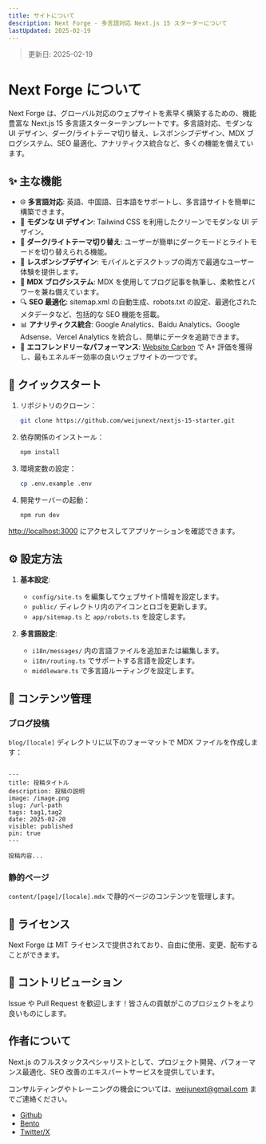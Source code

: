 ```yaml
---
title: サイトについて
description: Next Forge - 多言語対応 Next.js 15 スターターについて
lastUpdated: 2025-02-19
---
```


> 更新日: 2025-02-19

# Next Forge について

Next Forge は、グローバル対応のウェブサイトを素早く構築するための、機能豊富な Next.js 15 多言語スターターテンプレートです。多言語対応、モダンな UI デザイン、ダーク/ライトテーマ切り替え、レスポンシブデザイン、MDX ブログシステム、SEO 最適化、アナリティクス統合など、多くの機能を備えています。

## ✨ 主な機能

- 🌐 **多言語対応**: 英語、中国語、日本語をサポートし、多言語サイトを簡単に構築できます。
- 🎨 **モダンな UI デザイン**: Tailwind CSS を利用したクリーンでモダンな UI デザイン。
- 🌙 **ダーク/ライトテーマ切り替え**: ユーザーが簡単にダークモードとライトモードを切り替えられる機能。
- 📱 **レスポンシブデザイン**: モバイルとデスクトップの両方で最適なユーザー体験を提供します。
- 📝 **MDX ブログシステム**: MDX を使用してブログ記事を執筆し、柔軟性とパワーを兼ね備えています。
- 🔍 **SEO 最適化**: sitemap.xml の自動生成、robots.txt の設定、最適化されたメタデータなど、包括的な SEO 機能を搭載。
- 📊 **アナリティクス統合**: Google Analytics、Baidu Analytics、Google Adsense、Vercel Analytics を統合し、簡単にデータを追跡できます。
- 🌿 **エコフレンドリーなパフォーマンス**: [Website Carbon](https://www.websitecarbon.com/website/nextforge-dev/) で A+ 評価を獲得し、最もエネルギー効率の良いウェブサイトの一つです。

## 🚀 クイックスタート

1. リポジトリのクローン：
    ```bash
    git clone https://github.com/weijunext/nextjs-15-starter.git
    ```

2. 依存関係のインストール：
    ```bash
    npm install
    ```

3. 環境変数の設定：
    ```bash
    cp .env.example .env
    ```

4. 開発サーバーの起動：
    ```bash
    npm run dev
    ```

[http://localhost:3000](http://localhost:3000) にアクセスしてアプリケーションを確認できます。

## ⚙️ 設定方法

1. **基本設定**:
    - `config/site.ts` を編集してウェブサイト情報を設定します。
    - `public/` ディレクトリ内のアイコンとロゴを更新します。
    - `app/sitemap.ts` と `app/robots.ts` を設定します。

2. **多言語設定**:
    - `i18n/messages/` 内の言語ファイルを追加または編集します。
    - `i18n/routing.ts` でサポートする言語を設定します。
    - `middleware.ts` で多言語ルーティングを設定します。

## 📝 コンテンツ管理

### ブログ投稿
`blog/[locale]` ディレクトリに以下のフォーマットで MDX ファイルを作成します：
````

---
title: 投稿タイトル
description: 投稿の説明
image: /image.png
slug: /url-path
tags: tag1,tag2
date: 2025-02-20
visible: published
pin: true
---

投稿内容...
````

### 静的ページ
`content/[page]/[locale].mdx` で静的ページのコンテンツを管理します。

## 📄 ライセンス

Next Forge は MIT ライセンスで提供されており、自由に使用、変更、配布することができます。

## 🤝 コントリビューション

Issue や Pull Request を歓迎します！皆さんの貢献がこのプロジェクトをより良いものにします。

## 作者について

Next.js のフルスタックスペシャリストとして、プロジェクト開発、パフォーマンス最適化、SEO 改善のエキスパートサービスを提供しています。

コンサルティングやトレーニングの機会については、weijunext@gmail.com までご連絡ください。

- [Github](https://github.com/weijunext)
- [Bento](https://bento.me/weijunext)
- [Twitter/X](https://twitter.com/judewei_dev)
